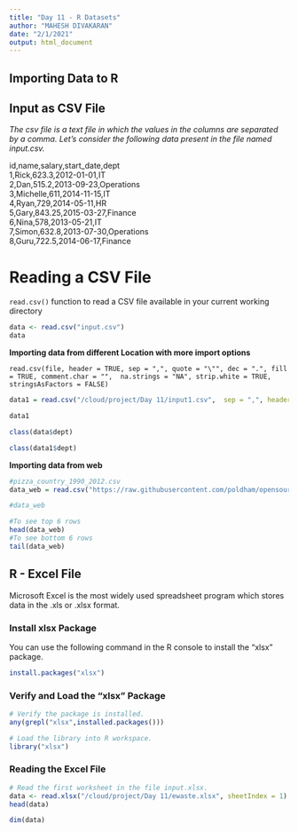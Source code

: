 ```yaml
---
title: "Day 11 - R Datasets"
author: "MAHESH DIVAKARAN"
date: "2/1/2021"
output: html_document
---
```


## Importing Data to R



## Input as CSV File

*The csv file is a text file in which the values in the columns are separated by a comma. Let's consider the following data present in the file named input.csv.*

id,name,salary,start_date,dept\
1,Rick,623.3,2012-01-01,IT\
2,Dan,515.2,2013-09-23,Operations\
3,Michelle,611,2014-11-15,IT \
4,Ryan,729,2014-05-11,HR \
5,Gary,843.25,2015-03-27,Finance \
6,Nina,578,2013-05-21,IT \
7,Simon,632.8,2013-07-30,Operations \
8,Guru,722.5,2014-06-17,Finance


# Reading a CSV File

`read.csv()` function to read a CSV file available in your current working directory

```r
data <- read.csv("input.csv")
data
```
**Importing data from different Location with more import options**

`read.csv(file, header = TRUE, sep = ",", quote = "\"", dec = ".", fill = TRUE, comment.char = "",  na.strings = "NA", strip.white = TRUE, stringsAsFactors = FALSE)`



```r
data1 = read.csv("/cloud/project/Day 11/input1.csv",  sep = ",", header = T, na.strings = "NA", stringsAsFactors = T,dec = ".")

data1

```

```r
class(data$dept)

class(data1$dept)
```

**Importing data from web**
```r
#pizza_country_1990_2012.csv
data_web = read.csv("https://raw.githubusercontent.com/poldham/opensource-patent-analytics/master/2_datasets/infographic/pizza_country_1990_2012.csv",sep = ",", na.strings = "NA", strip.white = TRUE, stringsAsFactors = FALSE)

#data_web

#To see top 6 rows
head(data_web)
#To see bottom 6 rows
tail(data_web)
```


## R - Excel File

Microsoft Excel is the most widely used spreadsheet program which stores data in the .xls or .xlsx format. 

### Install xlsx Package

You can use the following command in the R console to install the "xlsx" package.
```r
install.packages("xlsx")

```
### Verify and Load the "xlsx" Package

```r
# Verify the package is installed.
any(grepl("xlsx",installed.packages()))

# Load the library into R workspace.
library("xlsx")

```
### Reading the Excel File
```r
# Read the first worksheet in the file input.xlsx.
data <- read.xlsx("/cloud/project/Day 11/ewaste.xlsx", sheetIndex = 1)
head(data)
```

```r
dim(data)

```




